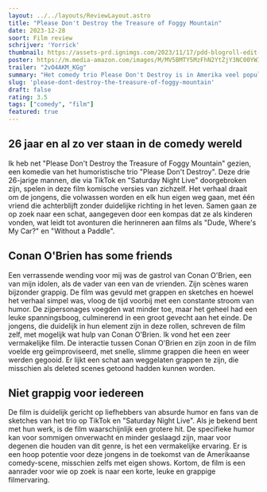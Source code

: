 ```yaml
---
layout: ../../layouts/ReviewLayout.astro
title: "Please Don't Destroy the Treasure of Foggy Mountain"
date: 2023-12-28
soort: Film review
schrijver: 'Yorrick'
thumbnail: https://assets-prd.ignimgs.com/2023/11/17/pdd-blogroll-edit-1700253605729.jpeg
poster: https://m.media-amazon.com/images/M/MV5BMTY5MzFhN2YtZjY3NC00YWIwLTkwNDQtZWNkODI0YmNmZDljXkEyXkFqcGdeQXVyNDc5NDc2Nw@@._V1_.jpg
trailer: "2vO4AKM_KGg"
summary: "Het comedy trio Please Don't Destroy is in Amerika veel populariteit aan het winnen en deze film toont perfect aan waarom. Hoewel het verhaal miscchien wat aan de simpele kant is, zijn de comedysketches en moppen er wel in overvloed wat zorgt voor een zeer amusante en grappige film met als kers op de taart Conon O Brien als plezante verrassing!"
slug: 'please-dont-destroy-the-treasure-of-foggy-mountain'
draft: false
rating: 3.5
tags: ["comedy", "film"]
featured: true
---
```

## 26 jaar en al zo ver staan in de comedy wereld

Ik heb net "Please Don't Destroy the Treasure of Foggy Mountain" gezien, een komedie van het humoristische trio "Please Don't Destroy". Deze drie 26-jarige mannen, die via TikTok en "Saturday Night Live" doorgebroken zijn, spelen in deze film komische versies van zichzelf. Het verhaal draait om de jongens, die volwassen worden en elk hun eigen weg gaan, met één vriend die achterblijft zonder duidelijke richting in het leven. Samen gaan ze op zoek naar een schat, aangegeven door een kompas dat ze als kinderen vonden, wat leidt tot avonturen die herinneren aan films als "Dude, Where's My Car?" en "Without a Paddle". 

## Conan O'Brien has some friends

Een verrassende wending voor mij was de gastrol van Conan O'Brien, een van mijn idolen, als de vader van een van de vrienden. Zijn scènes waren bijzonder grappig. De film was gevuld met grappen en sketches en hoewel het verhaal simpel was, vloog de tijd voorbij met een constante stroom van humor. De zijpersonages voegden wat minder toe, maar het geheel had een leuke spanningsboog, culminerend in een groot gevecht aan het einde. De jongens, die duidelijk in hun element zijn in deze rollen, schreven de film zelf, met mogelijk wat hulp van Conan O'Brien. Ik vond het een zeer vermakelijke film. De interactie tussen Conan O'Brien en zijn zoon in de film voelde erg geïmproviseerd, met snelle, slimme grappen die heen en weer werden gegooid. Er lijkt een schat aan weggelaten grappen te zijn, die misschien als deleted scenes getoond hadden kunnen worden. 

## Niet grappig voor iedereen

De film is duidelijk gericht op liefhebbers van absurde humor en fans van de sketches van het trio op TikTok en "Saturday Night Live". Als je bekend bent met hun werk, is de film waarschijnlijk een grotere hit. De specifieke humor kan voor sommigen onverwacht en minder geslaagd zijn, maar voor degenen die houden van dit genre, is het een vermakelijke ervaring. Er is een hoop potentie voor deze jongens in de toekomst van de Amerikaanse comedy-scene, misschien zelfs met eigen shows. Kortom, de film is een aanrader voor wie op zoek is naar een korte, leuke en grappige filmervaring.

